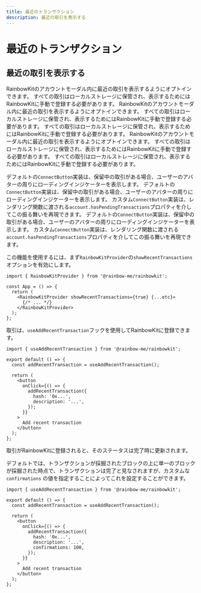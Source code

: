 ```yaml
---
title: 最近のトランザクション
description: 最近の取引を表示する
---
```


# 最近のトランザクション

## 最近の取引を表示する

RainbowKitのアカウントモーダル内に最近の取引を表示するようにオプトインできます。 すべての取引はローカルストレージに保管され、表示するためにはRainbowKitに手動で登録する必要があります。 RainbowKitのアカウントモーダル内に最近の取引を表示するようにオプトインできます。 すべての取引はローカルストレージに保管され、表示するためにはRainbowKitに手動で登録する必要があります。 すべての取引はローカルストレージに保管され、表示するためにはRainbowKitに手動で登録する必要があります。 RainbowKitのアカウントモーダル内に最近の取引を表示するようにオプトインできます。 すべての取引はローカルストレージに保管され、表示するためにはRainbowKitに手動で登録する必要があります。 すべての取引はローカルストレージに保管され、表示するためにはRainbowKitに手動で登録する必要があります。

デフォルトの`ConnectButton`実装は、保留中の取引がある場合、ユーザーのアバターの周りにローディングインジケーターを表示します。 デフォルトの`ConnectButton`実装は、保留中の取引がある場合、ユーザーのアバターの周りにローディングインジケーターを表示します。 カスタム`ConnectButton`実装は、レンダリング関数に渡される`account.hasPendingTransactions`プロパティを介してこの振る舞いを再現できます。 デフォルトの`ConnectButton`実装は、保留中の取引がある場合、ユーザーのアバターの周りにローディングインジケーターを表示します。 カスタム`ConnectButton`実装は、レンダリング関数に渡される`account.hasPendingTransactions`プロパティを介してこの振る舞いを再現できます。

この機能を使用するには、まず`RainbowKitProvider`の`showRecentTransactions`オプションを有効にします。

```tsx
import { RainbowKitProvider } from '@rainbow-me/rainbowkit';

const App = () => {
  return (
    <RainbowKitProvider showRecentTransactions={true} {...etc}>
      {/* ... */}
    </RainbowKitProvider>
  );
};
```

取引は、`useAddRecentTransaction`フックを使用してRainbowKitに登録できます。

```tsx
import { useAddRecentTransaction } from '@rainbow-me/rainbowkit';

export default () => {
  const addRecentTransaction = useAddRecentTransaction();

  return (
    <button
      onClick={() => {
        addRecentTransaction({
          hash: '0x...',
          description: '...',
        });
      }}
    >
      Add recent transaction
    </button>
  );
};
```

取引がRainbowKitに登録されると、そのステータスは完了時に更新されます。

デフォルトでは、トランザクションが採掘されたブロックの上に単一のブロックが採掘された時点で、トランザクションは完了と見なされますが、カスタムな `confirmations` の値を指定することによってこれを設定することができます。

```tsx
import { useAddRecentTransaction } from '@rainbow-me/rainbowkit';

export default () => {
  const addRecentTransaction = useAddRecentTransaction();

  return (
    <button
      onClick={() => {
        addRecentTransaction({
          hash: '0x...',
          description: '...',
          confirmations: 100,
        });
      }}
    >
      Add recent transaction
    </button>
  );
};
```
